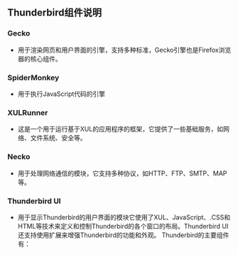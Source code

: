 ## Thunderbird组件说明

### Gecko
*  用于渲染网页和用户界面的引擎，支持多种标准，Gecko引擎也是Firefox浏览器的核心组件。

### SpiderMonkey
*  用于执行JavaScript代码的引擎

### XULRunner
*  这是一个用于运行基于XUL的应用程序的框架，它提供了一些基础服务，如网络、文件系统、安全等。

### Necko
*   用于处理网络通信的模块，它支持多种协议，如HTTP、FTP、SMTP、MAP等。

### Thunderbird UI
*  用于显示Thunderbird的用户界面的模块它使用了XUL、JavaScript、.CSS和HTML等技术来定义和控制Thunderbird的各个窗口的布局。Thunderbird UI还支持使用扩展来增强Thunderbird的功能和外观。
Thunderbird的主要组件有：
